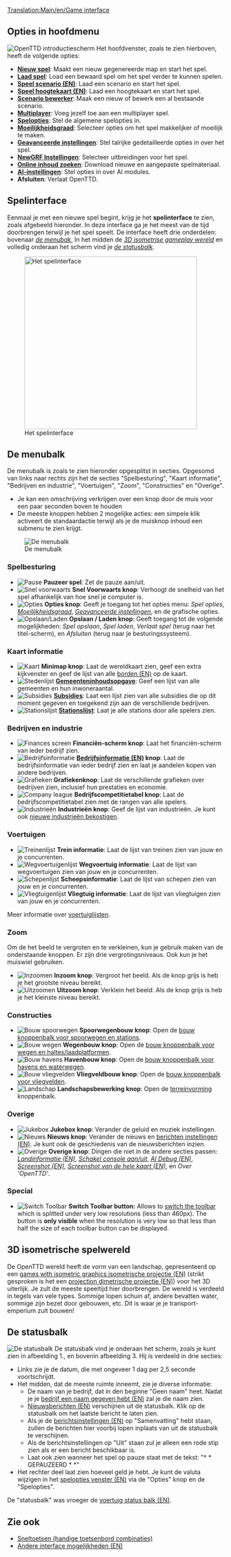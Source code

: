 [[Translation:Main/en/Game interface]]{{en/-}}{{nl/Inhoudsopgave}}
==Opties in hoofdmenu==
[[File:nl/Intro venster.png|frame|center|OpenTTD introductiescherm]]
Het hoofdvenster, zoals te zien hierboven, heeft de volgende opties:
* '''[[Main/nl/Nieuw spel|Nieuw spel]]''': Maakt een nieuw gegenereerde map en start het spel.
* '''[[Main/nl/Savegame|Laad spel]]''': Load een bewaard spel om het spel verder te kunnen spelen.
* '''[[Main/en/Scenario|Speel scenario (EN)]]''': Laad een scenario en start het spel.
* '''[[Main/en/Heightmap|Speel hoogtekaart (EN)]]''': Laad een hoogtekaart en start het spel.
* '''[[Main/nl/Scenario bewerker|Scenario bewerker]]''': Maak een nieuw of bewerk een al bestaande scenario.
* '''[[Main/nl/Multiplayer|Multiplayer]]''': Voeg jezelf toe aan een multiplayer spel.
* '''[[Main/nl/Spelopties|Spelopties]]''': Stel de algemene spelopties in.
* '''[[Main/nl/Moeilijkheidsgraad|Moeilijkheidsgraad]]''': Selecteer opties om het spel makkelijker of moeilijk te maken.
* '''[[Main/nl/Geavanceerde instellingen|Geavanceerde instellingen]]''': Stel talrijke gedetailleerde opties in over het spel.
* '''[[Main/nl/NewGRF|NewGRF Instellingen]]''': Selecteer uitbreidingen voor het spel.
* '''[[Main/nl/Online content|Online inhoud zoeken]]''': Download nieuwe en aangepaste spelmateriaal.
* '''[[Main/nl/AI-instellingen|AI-instellingen]]''': Stel opties in over AI modules.
* '''Afsluiten''': Verlaat OpenTTD.

==Spelinterface==
Eenmaal je met een nieuwe spel begint, krijg je het '''spelinterface''' te zien, zoals afgebeeld hieronder. In deze interface ga je het meest van de tijd doorbrengen terwijl je het spel speelt. De interface heeft drie onderdelen: bovenaar ''[[Main/en/#De menubalk|de menubak]]'', In het midden de ''[[Main/en/#3D isometrise gameplay wereld|3D isometrise gameplay wereld]]'' en volledig onderaan het scherm vind je ''[[Main/en/#De statusbalk|de statusbalk]]''.

[[File:en/interface.png|thumb|none|400px|Het spelinterface]]

==De menubalk==
De menubalk is zoals te zien hieronder opgesplitst in secties. Opgesomd van links naar rechts zijn het de secties "Spelbesturing", "Kaart informatie", "Bedrijven en industrie", "Voertuigen", "Zoom", "Constructies" en "Overige".
* Je kan een omschrijving verkrijgen over een knop door de muis voor een paar seconden boven te houden
* De meeste knoppen hebben 2 mogelijke acties: een simpele klik activeert de standaardactie terwijl als je de muisknop inhoud een submenu te zien krijgt.
[[File:en/Menu bar.png|none|frame|De menubalk]]

===Spelbesturing===
*[[File:en/Pause button.png|Pause]] '''Pauzeer spel''': Zet de pauze aan/uit.
*[[File:en/Fast Forward button.png|Snel voorwaarts]] '''Snel Voorwaarts knop''': Verhoogt de snelheid van het spel afhankelijk van hoe snel je computer is.
*[[File:en/Options button.png|Opties]] '''Opties knop''': Geeft je toegang tot het opties menu: ''Spel opties'', ''[[Main/nl/Moeilijkheidsgraad|Moeilijkheidsgraad]]'', ''[[Main/nl/Geavanceerde instellingen|Geavanceerde instellingen]]'', en de grafische opties.
*[[File:en/Save Load button.png|Opslaan/Laden]] '''Opslaan / Laden knop''': Geeft toegang tot de volgende mogelijkheden: ''Spel opslaan'', ''Spel laden'', ''Verlaat spel'' (terug naar het titel-scherm), en ''Afsluiten'' (terug naar je besturingssysteem).

===Kaart informatie===
*[[File:en/Minimap button.png|Kaart]] '''Minimap knop''': Laat de wereldkaart zien, geef een extra kijkvenster en geef de lijst van alle [[Main/en/signs|borden (EN)]] op de kaart.
*[[File:en/Town directory button.png|Stedenlijst]] '''[[Main/nl/Gemeente|Gemeenten]]inhoudsopgave''': Geef een lijst van alle gemeenten en hun inwoneraantal.
*[[File:en/Subsidies button.png|Subsidies]] '''[[Main/nl/Subsidie|Subsidies]]''': Laat een lijst zien van alle subsidies die op dit moment gegeven en toegekend zijn aan de verschillende bedrijven.
*[[File:en/Station list button.png|Stationslijst]] '''[[Main/nl/Stations|Stations]]lijst''': Laat je alle stations door alle spelers zien.

===Bedrijven en industrie===
*[[File:en/Finances screen button.png|Finances screen]] '''Financiën-scherm knop''': Laat het financiën-scherm van ieder bedrijf zien.
*[[File:en/Company information button.png|Bedrijfsinformatie]] '''[[Main/en/Transport company|Bedrijfsinformatie (EN)]] knop''': Laat de bedrijfsinformatie van ieder bedrijf zien en laat je aandelen kopen van andere bedrijven.
*[[File:en/Graphs button.png|Grafieken]] '''Grafiekenknop''': Laat de verschillende grafieken over bedrijven zien, inclusief hun prestaties en economie.
*[[File:en/Company league table button.png|Company league]] '''Bedrijfscompetitietabel knop''': Laat de bedrijfscompetitietabel zien met de rangen van alle spelers.
*[[File:en/Industry button.png|Industrieën]] '''Industrieën knop''': Geef de lijst van industrieën. Je kunt ook [[Main/en/Industrie/Nl#Nieuwe industrieën bekostigen|nieuwe industrieën bekostigen]].

===Voertuigen===
*[[File:en/Train Information button.png|Treinenlijst]] '''Trein informatie''': Laat de lijst van treinen zien van jouw en je concurrenten.
*[[File:en/Road Vehicle Information button.png|Wegvoertuigenlijst]] '''Wegvoertuig informatie''': Laat de lijst van wegvoertuigen zien van jouw en je concurrenten.
*[[File:en/Ship Information button.png|Schepenlijst]] '''Scheepsinformatie''': Laat de lijst van schepen zien van jouw en je concurrenten.
*[[File:en/Aircraft Information button.png|Vliegtuigenlijst]] '''Vliegtuig informatie''': Laat de lijst van vliegtuigen zien van jouw en je concurrenten.

Meer informatie over [[Main/nl/Voertuiglijst|voertuiglijsten]].

===Zoom===
Om de het beeld te vergroten en te verkleinen, kun je gebruik maken van de onderstaande knoppen. Er zijn drie vergrotingsniveaus. Ook kun je het muiswiel gebruiken.
*[[File:en/Zoom in button.png|Inzoomen]] '''Inzoom knop''': Vergroot het beeld. Als de knop grijs is heb je het grootste niveau bereikt.
*[[File:en/Zoom out button.png|Uitzoomen]] '''Uitzoom knop''': Verklein het beeld. Als de knop grijs is heb je het kleinste niveau bereikt.

===Constructies===
*[[File:en/Railroad build button.png|Bouw spoorwegen]] '''Spoorwegenbouw knop''': Open de [[Main/nl/Spoorwegconstructies|bouw knoppenbalk voor spoorwegen en stations]].
*[[File:en/Road build button.png|Bouw wegen]] '''Wegenbouw knop''': Open de [[Main/nl/Wegconstructies|bouw knoppenbalk voor wegen en haltes/laadplatformen]].
*[[File:en/Dock build button.png|Bouw havens]] '''Havenbouw knop''': Open de [[Main/nl/Waterwegconstructies|bouw knoppenbalk voor havens en waterwegen]].
*[[File:en/Airport build button.png|Bouw vliegvelden]] '''Vliegveldbouw knop''': Open de [[Main/nl/bouw vliegveld|bouw knoppenbalk voor vliegvelden]].
*[[File:en/Landscaping button.png|Landschap]] '''Landschapsbewerking knop''': Open de [[Main/nl/Terreinvorming|terreinvorming]] knoppenbalk.

===Overige===
*[[File:en/Sound Music button.png|Jukebox]] '''Jukebox knop''': Verander de geluid en muziek instellingen.
*[[File:en/News button.png|Nieuws]] '''Nieuws knop''': Verander de nieuws en [[Main/en/message settings|berichten instellingen (EN)]]. Je kunt ook de geschiedenis van de nieuwsberichten inzien.
*[[File:en/Other button.png|Overige]] '''Overige knop''': Dingen die niet in de andere secties passen: ''[[Main/en/Land area information|Landinformatie (EN)]]'', ''[[Main/nl/Console|Schakel console aan/uit]]'', ''[[Main/en/AI:Need To Know#Logging and Debug Panel|AI Debug (EN)]]'', ''[[Main/en/Screenshot|Screenshot (EN)]]'', ''[[Main/en/Screenshot|Screenshot van de hele kaart (EN)]]'', en ''Over 'OpenTTD' ''.

===Special===
*[[File:en/ToggleButton.png|Switch Toolbar]] '''Switch Toolbar button:''' Allows to [[Main/en/switch toolbar|switch the toolbar]] which is splitted under very low resolutions (less than 460px). The button is '''only visible''' when the resolution is very low so that less than half the size of each toolbar button can be displayed.

==3D isometrische spelwereld==
De OpenTTD wereld heeft de vorm van een landschap, gepresenteerd op een [http://www.wikipedia.org/wiki/Video games with isometric graphics isometrische projectie (EN)] (strikt gesproken is het een [http://www.wikipedia.org/wiki/dimetric projection dimetrische projectie (EN)]) voor het 3D uiterlijk. Je zult de meeste speeltijd hier doorbrengen. De wereld is verdeeld in tegels van vele types. Sommige lopen schuin af, andere bevatten water, sommige zijn bezet door gebouwen, etc. Dit is waar je je transport-emperium zult bouwen!

==De statusbalk==
[[File:en/status-bar.png|none|frame|De statusbalk]]
De statusbalk vind je onderaan het scherm, zoals je kunt zien in afbeelding 1., en bovenin afbeelding 3. Hij is verdeeld in drie secties:
*Links zie je de datum, die met ongeveer 1 dag per 2,5 seconde voortschrijdt.
*Het midden, dat de meeste ruimte inneemt, zie je diverse informatie:
**De naam van je bedrijf, dat in den beginne "Geen naam" heet. Nadat je je [[Main/en/name your company|bedrijf een naam gegeven hebt (EN)]] zal je die naam zien.
**[[Main/en/News messages|Nieuwsberichten (EN)]] verschijnen uit de statusbalk. Klik op de statusbalk om het laatste bericht te laten zien.
**Als je de [[Main/en/message settings|berichtsinstellingen (EN)]] op "Samenvatting" hebt staan, zullen de berichten hier voorbij lopen inplaats van uit de statusbalk te verschijnen.
**Als de berichtsinstellingen op "Uit" staan zul je alleen een rode stip zien als er een bericht beschikbaar is.
**Laat ook zien wanneer het spel op pauze staat met de tekst: "* * GEPAUZEERD * *"
*Het rechter deel laat zien hoeveel geld je hebt. Je kunt de valuta wijzigen in het [[Main/en/game options window|spelopties venster (EN)]] via de "Opties" knop en de "Spelopties".

De "statusbalk" was vroeger de [[Main/en/Status bar|voertuig status balk (EN)]].

==Zie ook==
* [[Main/nl/Sneltoetsen|Sneltoetsen (handige toetsenbord combinaties)]]
* [[Main/en/Other Interface Features|Andere interface mogelijkheden (EN)]]